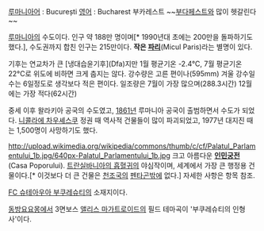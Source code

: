 [[루마니아어]] : București
[[영어]] : Bucharest 부카레스트 ~~[[부다페스트]]와 많이 헷갈린다~~

[[루마니아]]의 수도이다. 인구 약 188만 명이며[* 1990년대 초에는 200만을 돌파하기도 했다.], 수도권까지 합친 인구는 215만이다. '''작은 [[파리(도시)|파리]]'''(Micul Paris)라는 별명이 있다.

기후는 연교차가 큰 [냉대습윤기후](Dfa)지만 1월 평균기온 -2.4°C, 7월 평균기온 22°C로 위도에 비하면 크게 춥지는 않다. 강수량은 고른 편이나(595mm) 겨울 강수일수는 6일정도로 생각보다 적은 편이다. 일조량은 7월이 가장 많으며(288.3시간) 12월에는 가장 적다(62시간)

중세 이후 왈라키아 공국의 수도였고, [[1861년]] 루마니아 공국이 출범하면서 수도가 되었다. [[니콜라에 차우셰스쿠]] 정권 때 역사적 건물들이 많이 파괴되었고, 1977년 대지진 때는 1,500명이 사망하기도 했다.

http://upload.wikimedia.org/wikipedia/commons/thumb/c/cf/Palatul_Parlamentului_1b.jpg/640px-Palatul_Parlamentului_1b.jpg
크고 아름다운 '''[[인민궁전]]'''(Casa Poporului). [[니콜라에 차우셰스쿠|트란실바니아의 흡혈귀]]의 야심작이며, 세계에서 가장 큰 행정용 건물이다.[* 이것보다 더 큰 건물은 [[천조국]]의 [[펜타곤]]밖에 없다.] 자세한 사항은 항목 참조.

[[FC 슈테아우아 부쿠레슈티]]의 소재지이다.

[[동방요요몽]]에서 3면보스 [[앨리스 마가트로이드]]의 필드 테마곡이 '부쿠레슈티의 인형사'이다.
